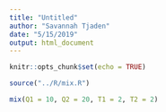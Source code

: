 ```yaml
---
title: "Untitled"
author: "Savannah Tjaden"
date: "5/15/2019"
output: html_document
---
```


```r
knitr::opts_chunk$set(echo = TRUE)
```



```r

source("../R/mix.R")

mix(Q1 = 10, Q2 = 20, T1 = 2, T2 = 2)



```



